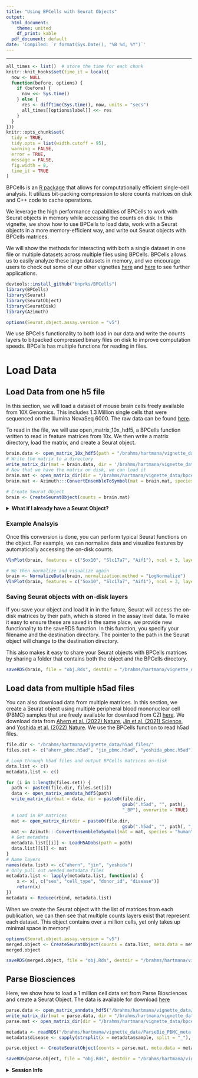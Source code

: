 ```yaml
---
title: "Using BPCells with Seurat Objects"
output:
  html_document:
    theme: united
    df_print: kable
  pdf_document: default
date: 'Compiled: `r format(Sys.Date(), "%B %d, %Y")`'
---
```

***
```r
all_times <- list()  # store the time for each chunk
knitr::knit_hooks$set(time_it = local({
  now <- NULL
  function(before, options) {
    if (before) {
      now <<- Sys.time()
    } else {
      res <- difftime(Sys.time(), now, units = "secs")
      all_times[[options$label]] <<- res
    }
  }
}))
knitr::opts_chunk$set(
  tidy = TRUE,
  tidy.opts = list(width.cutoff = 95),
  warning = FALSE,
  error = TRUE,
  message = FALSE,
  fig.width = 8,
  time_it = TRUE
)
```

BPCells is an [R package](https://github.com/bnprks/BPCells) that allows for computationally efficient single-cell analysis. It utilizes bit-packing compression to store counts matrices on disk and C++ code to cache operations. 

We leverage the high performance capabilities of BPCells to work with Seurat objects in memory while accessing the counts on disk. In this vignette, we show how to use BPCells to load data, work with a Seurat objects in a more memory-efficient way, and write out Seurat objects with BPCells matrices.

We will show the methods for interacting with both a single dataset in one file or multiple datasets across multiple files using BPCells. BPCells allows us to easily analyze these large datasets in memory, and we encourage users to check out some of our other vignettes [here]() and [here]() to see further applications. 


```r
devtools::install_github("bnprks/BPCells")
library(BPCells)
library(Seurat)
library(SeuratObject)
library(SeuratDisk)
library(Azimuth)

options(Seurat.object.assay.version = "v5")
```

We use BPCells functionality to both load in our data and write the counts layers to bitpacked compressed binary files on disk to improve computation speeds. BPCells has multiple functions for reading in files. 

# Load Data

## Load Data from one h5 file 
In this section, we will load  a dataset of mouse brain cells freely available from 10X Genomics. This includes 1.3 Million single cells that were sequenced on the Illumina NovaSeq 6000. The raw data can be found [here](https://support.10xgenomics.com/single-cell-gene-expression/datasets/1.3.0/1M_neurons?).

To read in the file, we will use open_matrix_10x_hdf5, a BPCells function written to read in feature matrices from 10x. We then write a matrix directory, load the matrix, and create a Seurat object. 

```r
brain.data <- open_matrix_10x_hdf5(path = "/brahms/hartmana/vignette_data/1M_neurons_filtered_gene_bc_matrices_h5.h5")
# Write the matrix to a directory
write_matrix_dir(mat = brain.data, dir = '/brahms/hartmana/vignette_data/bpcells/brain_counts', overwrite = TRUE)
# Now that we have the matrix on disk, we can load it
brain.mat <- open_matrix_dir(dir = "/brahms/hartmana/vignette_data/bpcells/brain_counts")
brain.mat <- Azimuth:::ConvertEnsembleToSymbol(mat = brain.mat, species = "mouse")

# Create Seurat Object
brain <- CreateSeuratObject(counts = brain.mat)
```

<details>
  <summary>**What if I already have a Seurat Object?**</summary>

You can use BPCells to convert the matrices in your already created Seurat objects to on-disk matrices. Note, that this is only possible for V5 assays. As an example, if you'd like to convert the counts matrix of your RNA assay to a BPCells matrix, you can use the following: 

```r
obj <- readRDS("/path/to/reference.rds")

# Write the counts layer to a directory
write_matrix_dir(mat = obj[["RNA"]]$counts, dir = '/brahms/hartmana/vignette_data/bpcells/brain_counts')
counts.mat <- open_matrix_dir(dir = "/brahms/hartmana/vignette_data/bpcells/brain_counts")

obj[["RNA"]]$counts <- counts.mat
```

</details>

### Example Analsyis 

Once this conversion is done, you can perform typical Seurat functions on the object. For example, we can normalize data and visualize features by automatically accessing the on-disk counts. 

```r
VlnPlot(brain, features = c("Sox10", "Slc17a7", "Aif1"), ncol = 3, layer = "counts", alpha = 0.1)

# We then normalize and visualize again
brain <- NormalizeData(brain, normalization.method = "LogNormalize")
VlnPlot(brain, features = c("Sox10", "Slc17a7", "Aif1"), ncol = 3, layer = "data", alpha = 0.1)
```

### Saving Seurat objects with on-disk layers

If you save your object and load it in in the future, Seurat will access the on-disk matrices by their path, which is stored in the assay level data. To make it easy to ensure these are saved in the same place, we provide new functionality to the saveRDS function. In this function, you specify your filename and the destination directory. The pointer to the path in the Seurat object will change to the destination directory. 

This also makes it easy to share your Seurat objects with BPCells matrices by sharing a folder that contains both the object and the BPCells directory.

```r
saveRDS(brain, file = "obj.Rds", destdir = "/brahms/hartmana/vignette_data/bpcells/brain_object")
```


## Load data from multiple h5ad files 

You can also download data from multiple matrices. In this section, we create a Seurat object using multiple peripheral blood mononuclear cell (PBMC) samples that are freely available for downlaod from CZI [here](https://cellxgene.cziscience.com/collections). We download data from [Ahern et al. (2022) Nature](https://cellxgene.cziscience.com/collections/8f126edf-5405-4731-8374-b5ce11f53e82), [Jin et al. (2021) Science](https://cellxgene.cziscience.com/collections/b9fc3d70-5a72-4479-a046-c2cc1ab19efc), and [Yoshida et al. (2022) Nature](https://cellxgene.cziscience.com/collections/03f821b4-87be-4ff4-b65a-b5fc00061da7). We use the BPCells function to read h5ad files. 


```r
file.dir <- "/brahms/hartmana/vignette_data/h5ad_files/"
files.set <- c("ahern_pbmc.h5ad", "jin_pbmc.h5ad", "yoshida_pbmc.h5ad")

# Loop through h5ad files and output BPCells matrices on-disk
data.list <- c()
metadata.list <- c()

for (i in 1:length(files.set)) {
  path <- paste0(file.dir, files.set[i])
  data <- open_matrix_anndata_hdf5(path)
  write_matrix_dir(mat = data, dir = paste0(file.dir, 
                                            gsub(".h5ad", "", path), 
                                            "_BP"), overwrite = TRUE)
  # Load in BP matrices
  mat <- open_matrix_dir(dir = paste0(file.dir, 
                                            gsub(".h5ad", "", path), "_BP"))
  mat <- Azimuth:::ConvertEnsembleToSymbol(mat = mat, species = "human")
  # Get metadata
  metadata.list[[i]] <- LoadH5ADobs(path = path)
  data.list[[i]] <- mat
}
# Name layers
names(data.list) <- c("ahern", "jin", "yoshida")
# Only pull out needed metadata files
metadata.list <- lapply(metadata.list, function(x) {
    x <- x[, c("sex", "cell_type", "donor_id", "disease")]
    return(x)
})
metadata <- Reduce(rbind, metadata.list)
```

When we create the Seurat object with the list of matrices from each publication, we can then see that multiple counts layers exist that represent each dataset. This object contains over a million cells, yet only takes up minimal space in memory! 

```r
options(Seurat.object.assay.version = "v5")
merged.object <- CreateSeuratObject(counts = data.list, meta.data = metadata) 
merged.object
```

```r
saveRDS(merged.object, file = "obj.Rds", destdir = "/brahms/hartmana/vignette_data/bpcells/merged_object")
```

## Parse Biosciences

Here, we show how to load a 1 million cell data set from Parse Biosciences and create a Seurat Object. The data is available for download [here](https://support.parsebiosciences.com/hc/en-us/articles/7704577188500-How-to-analyze-a-1-million-cell-data-set-using-Scanpy-and-Harmony)

```r
parse.data <- open_matrix_anndata_hdf5("/brahms/hartmana/vignette_data/h5ad_files/ParseBio_PBMC.h5ad")
write_matrix_dir(mat = parse.data, dir = "/brahms/hartmana/vignette_data/bpcells/parse_1m_pbmc")
parse.mat <- open_matrix_dir(dir = "/brahms/hartmana/vignette_data/bpcells/parse_1m_pbmc")

metadata <- readRDS("/brahms/hartmana/vignette_data/ParseBio_PBMC_meta.rds")
metadata$disease <- sapply(strsplit(x = metadata$sample, split = "_"), "[", 1)

parse.object <- CreateSeuratObject(counts = parse.mat, meta.data = metadata)
```

```r
saveRDS(parse.object, file = "obj.Rds", destdir = "/brahms/hartmana/vignette_data/bpcells/parse_object")
```


<details>
  <summary>**Session Info**</summary>
```r
sessionInfo()
```
</details>

